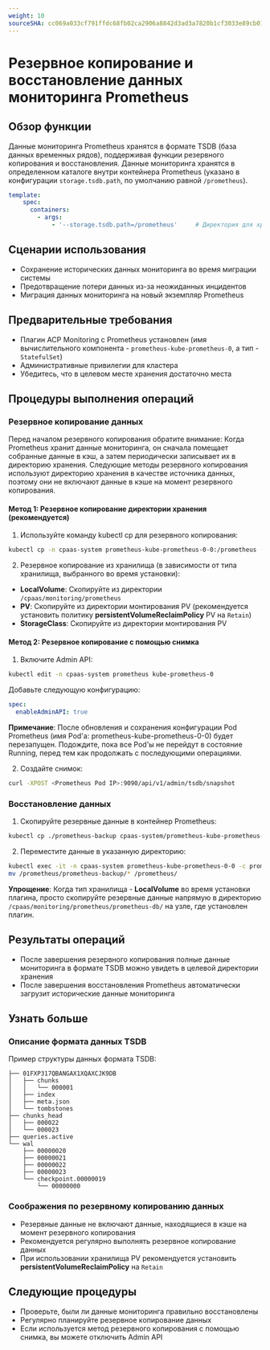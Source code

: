 ```yaml
---
weight: 10
sourceSHA: cc069a033cf791ffdc68fb02ca2906a8842d3ad3a7820b1cf3033e89cb01c887
---
```


# Резервное копирование и восстановление данных мониторинга Prometheus

## Обзор функции

Данные мониторинга Prometheus хранятся в формате TSDB (база данных временных рядов), поддерживая функции резервного копирования и восстановления. Данные мониторинга хранятся в определенном каталоге внутри контейнера Prometheus (указано в конфигурации `storage.tsdb.path`, по умолчанию равной `/prometheus`).

```yaml
template:
    spec:
      containers:
        - args:
            - '--storage.tsdb.path=/prometheus'     # Директория для хранения данных мониторинга в контейнере Prometheus
```

## Сценарии использования

- Сохранение исторических данных мониторинга во время миграции системы
- Предотвращение потери данных из-за неожиданных инцидентов
- Миграция данных мониторинга на новый экземпляр Prometheus

## Предварительные требования

- Плагин ACP Monitoring с Prometheus установлен (имя вычислительного компонента - `prometheus-kube-prometheus-0`, а тип - `StatefulSet`)
- Административные привилегии для кластера
- Убедитесь, что в целевом месте хранения достаточно места

## Процедуры выполнения операций

### Резервное копирование данных

Перед началом резервного копирования обратите внимание: Когда Prometheus хранит данные мониторинга, он сначала помещает собранные данные в кэш, а затем периодически записывает их в директорию хранения. Следующие методы резервного копирования используют директорию хранения в качестве источника данных, поэтому они не включают данные в кэше на момент резервного копирования.

#### Метод 1: Резервное копирование директории хранения (рекомендуется)

1. Используйте команду kubectl cp для резервного копирования:

```bash
kubectl cp -n cpaas-system prometheus-kube-prometheus-0-0:/prometheus -c prometheus <target storage path>
```

2. Резервное копирование из хранилища (в зависимости от типа хранилища, выбранного во время установки):

- **LocalVolume**: Скопируйте из директории `/cpaas/monitoring/prometheus`
- **PV**: Скопируйте из директории монтирования PV (рекомендуется установить политику **persistentVolumeReclaimPolicy** PV на `Retain`)
- **StorageClass**: Скопируйте из директории монтирования PV

#### Метод 2: Резервное копирование с помощью снимка

1. Включите Admin API:

```bash
kubectl edit -n cpaas-system prometheus kube-prometheus-0
```

Добавьте следующую конфигурацию:

```yaml
spec: 
  enableAdminAPI: true
```

**Примечание**: После обновления и сохранения конфигурации Pod Prometheus (имя Pod'а: prometheus-kube-prometheus-0-0) будет перезапущен. Подождите, пока все Pod'ы не перейдут в состояние Running, перед тем как продолжать с последующими операциями.

2. Создайте снимок:

```bash
curl -XPOST <Prometheus Pod IP>:9090/api/v1/admin/tsdb/snapshot
```

### Восстановление данных

1. Скопируйте резервные данные в контейнер Prometheus:

```bash
kubectl cp ./prometheus-backup cpaas-system/prometheus-kube-prometheus-0-0:/prometheus/
```

2. Переместите данные в указанную директорию:

```bash
kubectl exec -it -n cpaas-system prometheus-kube-prometheus-0-0 -c prometheus sh
mv /prometheus/prometheus-backup/* /prometheus/
```

**Упрощение**: Когда тип хранилища - **LocalVolume** во время установки плагина, просто скопируйте резервные данные напрямую в директорию `/cpaas/monitoring/prometheus/prometheus-db/` на узле, где установлен плагин.

## Результаты операций

- После завершения резервного копирования полные данные мониторинга в формате TSDB можно увидеть в целевой директории хранения
- После завершения восстановления Prometheus автоматически загрузит исторические данные мониторинга

## Узнать больше

### Описание формата данных TSDB

Пример структуры данных формата TSDB:

```
├── 01FXP317QBANGAX1XQAXCJK9DB
│   ├── chunks
│   │   └── 000001
│   ├── index
│   ├── meta.json
│   └── tombstones
├── chunks_head
│   ├── 000022
│   └── 000023
├── queries.active
└── wal
    ├── 00000020
    ├── 00000021
    ├── 00000022
    ├── 00000023
    └── checkpoint.00000019
        └── 00000000
```

### Соображения по резервному копированию данных

- Резервные данные не включают данные, находящиеся в кэше на момент резервного копирования
- Рекомендуется регулярно выполнять резервное копирование данных
- При использовании хранилища PV рекомендуется установить **persistentVolumeReclaimPolicy** на `Retain`

## Следующие процедуры

- Проверьте, были ли данные мониторинга правильно восстановлены
- Регулярно планируйте резервное копирование данных
- Если используется метод резервного копирования с помощью снимка, вы можете отключить Admin API
